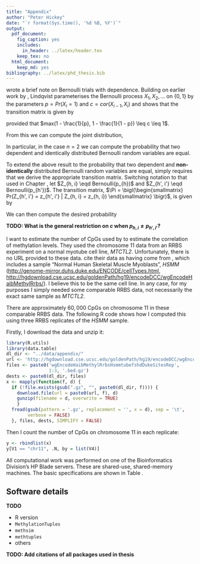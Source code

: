 ```yaml
---
title: "Appendix"
author: "Peter Hickey"
date: "`r format(Sys.time(), '%d %B, %Y')`"
output:
  pdf_document:
    fig_caption: yes
    includes:
      in_header: ../latex/header.tex
    keep_tex: no
  html_document:
    keep_md: yes
bibliography: ../latex/phd_thesis.bib
---
```


\chapter{Appendix}\label{chap:appendix}

\section{Chapter \ref{chap:co-methylation_review}}\label{app:co-methylation_review}

\subsection{The probability that two dependent Bernoulli random variables are identical}\label{app:bernoulli_equal}

\cite{Lindqvist:1978fm} wrote a brief note on Bernoulli trials with dependence.
Building on earlier work by \cite{Klotz:1973if}, Lindqvist parameterises the
Bernoulli process $X_{1}, X_{2}, \ldots$ on $\{0, 1\}$ by the parameters
$p = Pr(X_{i} = 1)$ and $c = cor(X_{i - 1}, X_{i})$ and shows that the
transition matrix is given by

\begin{equation*}
\label{eq:transition_matrix_id}
\Pi =
 \begin{pmatrix}
  (1 - p) + cp & p (1 - c) \\
  (1 - p) (1 - c) & p + c (1 - p)
 \end{pmatrix}
\end{equation*}

provided that $max(1 - \frac{1}{p}, 1 - \frac{1}{1 - p}) \leq c \leq 1$.

From this we can compute the joint distribution,

\begin{equation*}
Pr(X_{1} = x_{1}, \ldots, X_{n} = x_{n}) = Pr(X_{1} = x_{1}) Pr(X_{2} = x_{2} | X_{2} = x_{2}) \cdots Pr(X_{n} = x_{n} | X_{n - 1} = x_{n - 1})
\end{equation*}

In particular, in the case $n = 2$ we can compute the probability that two
dependent and identically distributed Bernoulli random variables are equal.

To extend the above result to the probability that two dependent and
__non-identically__ distributed Bernoulli random variables are equal, simply
requires that we derive the appropriate transition matrix. Switching notation
to that used in Chapter \ref{chap:co-methylation_review}, let
$Z_{h, i} \eqd Bernoulli(p_{h})$ and $Z_{h', i'} \eqd Bernoulli(p_{h'})$. The
transition matrix,
$\Pi = \bigl(\begin{smallmatrix}
Pr(Z_{h', i'} = z_{h', i'} | Z_{h, i} = z_{h, i})
\end{smallmatrix} \bigr)$, is given by

\begin{equation*}
\label{eq:transition_matrix_nid}
\Pi =
 \begin{pmatrix}
  (1 - p_{h'}) + c p_{h} & p_{h'} - c p_{h} \\
  \big [ (1 - p_{h'}) + c p_{h} \big ] (1 - p_{h}) & \big [ p_{h'} + c (1 - p_{h}) \big ] p_{h}
 \end{pmatrix}
\end{equation*}

We can then compute the desired probability

\begin{align*}
Pr(Z_{h, i} = Z_{h', i'}) &= Pr(Z_{h, i} = 0, Z_{h', i'} = 0) + Pr(Z_{h, i} = 1, Z_{h', i'} = 1) \\
                  &= Pr(Z_{h', i'} = 0 | Z_{h, i} = 0) Pr(X_{0} = 0) +
                     Pr(Z_{h', i'} = 1 | Z_{h, i} = 1) Pr(X_{0} = 1) \\
                  &= \big [ (1 - p_{h'}) + c p_{h} \big ] (1 - p_{h}) +
                     \big [ p_{h'} + c ( 1 - p_{h}) \big ] p_{h} \\
                  &= (1 - p_{h}) (1 - p_{h'}) + c p_{h} \big [1 - p_{h}] +
                     p_{h} p_{h'} + c p_{h} (1 - p_{h}) \\
                  &= (1 - p_{h}) (1 - p_{h'}) + p_{h} p_{h'} + 2 c p_{h} (1 - p_{h})
\end{align*}

__TODO: What is the general restriction on $c$ when $p_{h, i} \neq p_{h', i'}$?__

\subsection{Estimate of number of CpGs used by \citet{Lacey:2013iy}}\label{app:lacey}

I want to estimate the number of CpGs used by \citet{Lacey:2013iy} to estimate the correlation of methylation levels. They used the chromosome 11 data from an RRBS experiment on a normal myotube cell line, _MTCTL2_. Unfortunately, there is no URL provided to these data. \citet{Lacey:2013iy} cite their data as having come from \citet{Tsumagari:2013gn}, which includes a sample "Normal Human Skeletal Muscle Myoblasts", _HSMM_ ([http://genome-mirror.duhs.duke.edu/ENCODE/cellTypes.html](http://genome-mirror.duhs.duke.edu/ENCODE/cellTypes.html), [http://hgdownload.cse.ucsc.edu/goldenPath/hg19/encodeDCC/wgEncodeHaibMethylRrbs/](http://hgdownload.cse.ucsc.edu/goldenPath/hg19/encodeDCC/wgEncodeHaibMethylRrbs/)). I believe this to be the same cell line. In any case, for my purposes I simply needed some comparable RRBS data, not necessarily the exact same sample as  _MTCTL2_.

There are approximately $60,000$ CpGs on chromosome 11 in these comparable RRBS data. The following R code shows how I computed this using three RRBS replicates of the _HSMM_ sample.

Firstly, I download the data and unzip it:
```r
library(R.utils)
library(data.table)
dl_dir <- "../data/appendix/"
url <- 'http://hgdownload.cse.ucsc.edu/goldenPath/hg19/encodeDCC/wgEncodeHaibMethylRrbs/'
files <- paste0('wgEncodeHaibMethylRrbsHsmmtubefshdDukeSitesRep',
                1:3, '.bed.gz')
dests <- paste0(dl_dir, files)
x <- mapply(function(f, d) {
  if (!file.exists(gsub(".gz", "", paste0(dl_dir, f)))) {
    download.file(url = paste0(url, f), d)
    gunzip(filename = d, overwrite = TRUE)
    }
  fread(gsub(pattern = '.gz', replacement = '', x = d), sep = '\t',
        verbose = FALSE)
  }, files, dests, SIMPLIFY = FALSE)
```

Then I count the number of CpGs on chromosome 11 in each replicate:
```r
y <- rbindlist(x)
y[V1 == "chr11", .N, by = list(V4)]
```

\section{Computing details}\label{app:computing_details}

All computational work was performed on one of the Bioinformatics Division's HP Blade servers. These are shared-use, shared-memory machines. The basic specifications are shown in Table \ref{tab:unices}.

\begin{table}[h]
\centering
\begin{tabular}{@{}lllll@{}}
\toprule
Machine name & Processors                           & Cores per processor & Total number of cores & RAM    \\ \midrule
unix88       & $4\times$ Intel Xeon X7350 @ 2.93GHz & 4                   & 16                    & 128 GB \\
unix301      & $4\times$ AMD Opteron 8435 @ 2.6GHz  & 6                   & 24                    & 256 GB \\
unix302      & $4\times$ AMD Opteron 6174 @ 2.2GHz  & 12                  & 48                    & 512 GB \\
unix303      & $4\times$ AMD Opteron 6176 @ 2.3GHz  & 12                  & 48                    & 512 GB \\
unix305      & $4\times$ AMD Opteron 6276 @ 2.3GHz  & 16                  & 64                    &        \\ \bottomrule
\end{tabular}
\caption{Bioinformatics Division server specifications.}
\label{tab:unices}
\end{table}

## Software details

__TODO__

- R version
- `MethylationTuples`
- `methsim`
- `methtuples`
- others

__TODO: Add citations of all packages used in thesis__
